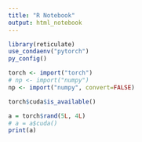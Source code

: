 ```yaml
---
title: "R Notebook"
output: html_notebook
---
```


```r
library(reticulate)
use_condaenv("pytorch")
py_config()

torch <- import("torch")
# np <- import("numpy")
np <- import("numpy", convert=FALSE)
```


```r
torch$cuda$is_available()
```

```r
a = torch$rand(5L, 4L)
# a = a$cuda()
print(a)
```
